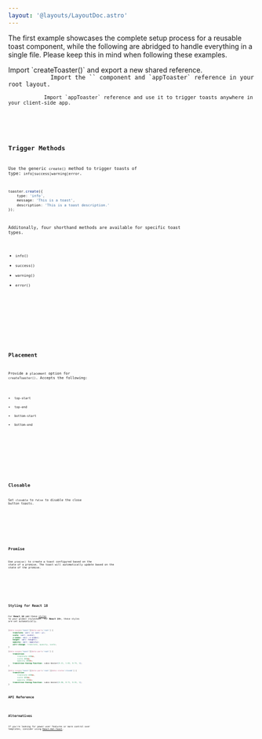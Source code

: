 ```yaml
---
layout: '@layouts/LayoutDoc.astro'
---
```





The first example showcases the complete setup process for a reusable toast component, while the following are abridged to handle everything in a single file. Please keep this in mind when following these examples.

<Preview client:load>
	<Fragment slot="preview">
		<Example client:visible />
	</Fragment>
	<Fragment slot="code">
		<div class="space-y-4">
			Import `createToaster()` and export a new shared reference.
			<Code code={ToasterReuseUtil} lang="ts" title="toaster-svelte.ts" />
			Import the `<Toaster>` component and `appToaster` reference in your root layout.
			<Code code={ExampleReuseLayoutRaw} lang="svelte" title="+layout.svelte" />
			Import `appToaster` reference and use it to trigger toasts anywhere in your client-side app.
			<Code code={ExampleReusePageRaw} lang="svelte" title="+page.svelte" />
		</div>
	</Fragment>
</Preview>

## Trigger Methods

Use the generic `create()` method to trigger toasts of type: `info|success|warning|error`.

```ts
toaster.create({
	type: 'info',
	message: 'This is a toast',
	description: 'This is a toast description.'
});
```

Additonally, four shorthand methods are available for specific toast types.

- `info()`
- `success()`
- `warning()`
- `error()`

<Preview client:load>
	<Fragment slot="preview">
		<ExampleType client:visible />
	</Fragment>
	<Fragment slot="code">
		<Code code={ExampleTypeRaw} lang="tsx" />
	</Fragment>
</Preview>

## Placement

Provide a `placement` option for `createToaster()`. Accepts the following:

- `top-start`
- `top-end`
- `bottom-start`
- `bottom-end`

<Preview client:load>
	<Fragment slot="preview">
		<ExamplePlacement client:visible />
	</Fragment>
	<Fragment slot="code">
		<Code code={ExamplePlacementRaw} lang="tsx" />
	</Fragment>
</Preview>

## Closable

Set `closable` to `false` to disable the close button toasts.

<Preview client:load>
	<Fragment slot="preview">
		<ExampleClosable client:visible closable={false} />
	</Fragment>
	<Fragment slot="code">
		<Code code={ExampleClosableRaw} lang="tsx" />
	</Fragment>
</Preview>

## Promise

Use `promise()` to create a toast configured based on the state of a promise. The toast will automatically update based on the state of the promise.

<Preview client:load>
	<Fragment slot="preview">
		<ExamplePromise client:visible />
	</Fragment>
	<Fragment slot="code">
		<Code code={ExamplePromiseRaw} lang="tsx" />
	</Fragment>
</Preview>

## Styling for React 18

For **React 18** add these [styles](https://zagjs.com/components/react/toast#requirement) to your global stylesheet.
For **React 19+**, these styles are set automatically.

```css title="styles.css"
[data-scope='toast'][data-part='root'] {
	translate: var(--x) var(--y);
	scale: var(--scale);
	z-index: var(--z-index);
	height: var(--height);
	opacity: var(--opacity);
	will-change: translate, opacity, scale;
}

[data-scope='toast'][data-part='root'] {
	transition:
		translate 400ms,
		scale 400ms,
		opacity 400ms;
	transition-timing-function: cubic-bezier(0.21, 1.02, 0.73, 1);
}

[data-scope='toast'][data-part='root'][data-state='closed'] {
	transition:
		translate 400ms,
		scale 400ms,
		opacity 200ms;
	transition-timing-function: cubic-bezier(0.06, 0.71, 0.55, 1);
}
```

## API Reference

<ApiTable />

## Alternatives

If you're looking for power user features or more control over templates, consider using [React-Hot-Toast](https://react-hot-toast.com/).
